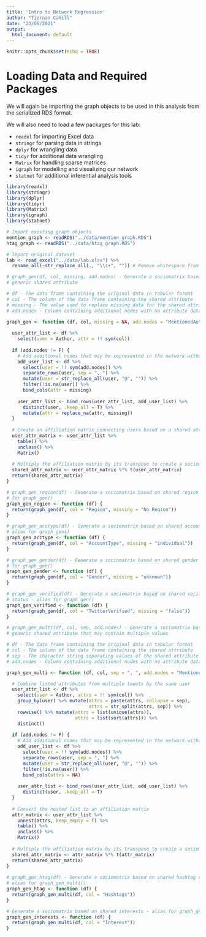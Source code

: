 ```yaml
---
title: 'Intro to Network Regression'
author: "Tiernan Cahill"
date: "23/06/2021"
output:
  html_document: default
---
```


```r
knitr::opts_chunk$set(echo = TRUE)
```

# Loading Data and Required Packages
We will again be importing the graph objects to be used in this analysis from the serialized RDS format.

We will also need to load a few packages for this lab:

  - `readxl` for importing Excel data
  - `stringr` for parsing data in strings
  - `dplyr` for wrangling data
  - `tidyr` for additional data wrangling
  -  `Matrix` for handling sparse matrices
  - `igraph` for modelling and visualizing our network
  - `statnet` for additional inferential analysis tools

```r
library(readxl)
library(stringr)
library(dplyr)
library(tidyr)
library(Matrix)
library(igraph)
library(statnet)
```

```r
# Import existing graph objects
mention_graph <- readRDS("../data/mention_graph.RDS")
htag_graph <- readRDS("../data/htag_graph.RDS")

# Import original dataset
lab <- read_excel("../data/lab.xlsx") %>% 
  rename_all(~str_replace_all(., "\\s+", "")) # Remove whitespace from variable names
```

```r
# graph_gen(df, col, missing, add.nodes) - Generate a sociomatrix based on a 
# generic shared attribute

# df - The data frame containing the original data in tabular format
# col - The column of the data frame containing the shared attribute
# missing - The value used to replace missing data for the shared attribute
# add.nodes - Column containing additional nodes with no attribute data

graph_gen <- function (df, col, missing = NA, add.nodes = "MentionedAuthors") {
  
  user_attr_list <- df %>%
    select(user = Author, attr = !! sym(col)) 
  
  if (add.nodes != F) {
    # Add additional nodes that may be represented in the network without attrs
    add_user_list <- df %>%
      select(user = !! sym(add.nodes)) %>%
      separate_rows(user, sep = ", ") %>%                
      mutate(user = str_replace_all(user, "@", "")) %>%
      filter(!is.na(user)) %>%
      bind_cols(attr = missing)
    
    user_attr_list <- bind_rows(user_attr_list, add_user_list) %>%
      distinct(user, .keep_all = T) %>%
      mutate(attr = replace_na(attr, missing))
  }
  
  # Create an affiliation matrix connecting users based on a shared attribute
  user_attr_matrix <- user_attr_list %>%
    table() %>%
    unclass() %>%
    Matrix()
  
  # Multiply the affiliation matrix by its transpose to create a sociomatrix
  shared_attr_matrix <- user_attr_matrix %*% t(user_attr_matrix)
  return(shared_attr_matrix)
}

# graph_gen_region(df) - Generate a sociomatrix based on shared region - alias
# for graph_gen()
graph_gen_region <- function (df) {
  return(graph_gen(df, col = "Region", missing = "No Region"))
}

# graph_gen_acctype(df) - Generate a sociomatrix based on shared account type -
# alias for graph_gen()
graph_gen_acctype <- function (df) { 
  return(graph_gen(df, col = "AccountType", missing = "individual"))
}

# graph_gen_gender(df) - Generate a sociomatrix based on shared gender - alias
# for graph_gen()
graph_gen_gender <- function (df) {
  return(graph_gen(df, col = "Gender", missing = "unknown"))
}

# graph_gen_verified(df) - Generate a sociomatrix based on shared verified
# status - alias for graph_gen()
graph_gen_verified <- function (df) {
  return(graph_gen(df, col = "TwitterVerified", missing = "false"))
}
```

```r

# graph_gen_multi(df, col, sep, add.nodes) - Generate a sociomatrix based on a 
# generic shared attribute that may contain multiple values

# df - The data frame containing the original data in tabular format
# col - The column of the data frame containing the shared attribute
# sep - The character string separating values of the shared attribute
# add.nodes - Column containing additional nodes with no attribute data

graph_gen_multi <- function (df, col, sep = ", ", add.nodes = "MentionedAuthors") {

  # Combine listed attributes from multiple tweets by the same user
  user_attr_list <- df %>%
    select(user = Author, attrs = !! sym(col)) %>%
    group_by(user) %>% mutate(attrs = paste(attrs, collapse = sep),
                              attrs = str_split(attrs, sep)) %>%
    rowwise() %>% mutate(attrs = list(unique(attrs)),
                         attrs = list(sort(attrs))) %>%
    distinct()
  
  if (add.nodes != F) {
    # Add additional nodes that may be represented in the network without attrs
    add_user_list <- df %>%
      select(user = !! sym(add.nodes)) %>%
      separate_rows(user, sep = ", ") %>%                
      mutate(user = str_replace_all(user, "@", "")) %>%
      filter(!is.na(user)) %>%
      bind_cols(attrs = NA)
    
    user_attr_list <- bind_rows(user_attr_list, add_user_list) %>%
      distinct(user, .keep_all = T) 
  }
  
  # Convert the nested list to an affiliation matrix
  attr_matrix <- user_attr_list %>%
    unnest(attrs, keep_empty = T) %>%
    table() %>%
    unclass() %>%
    Matrix()
  
  # Multiply the affiliation matrix by its transpose to create a sociomatrix
  shared_attr_matrix <- attr_matrix %*% t(attr_matrix)
  return(shared_attr_matrix)
}
  
# graph_gen_htag(df) - Generate a sociomatrix based on shared hashtag usage -
# alias for graph_gen_multi()
graph_gen_htag <- function (df) {
  return(graph_gen_multi(df, col = "Hashtags"))
}

# Generate a sociomatrix based on shared interests - alias for graph_gen_multi()
graph_gen_interests <- function (df) {
  return(graph_gen_multi(df, col = "Interest"))
}
```